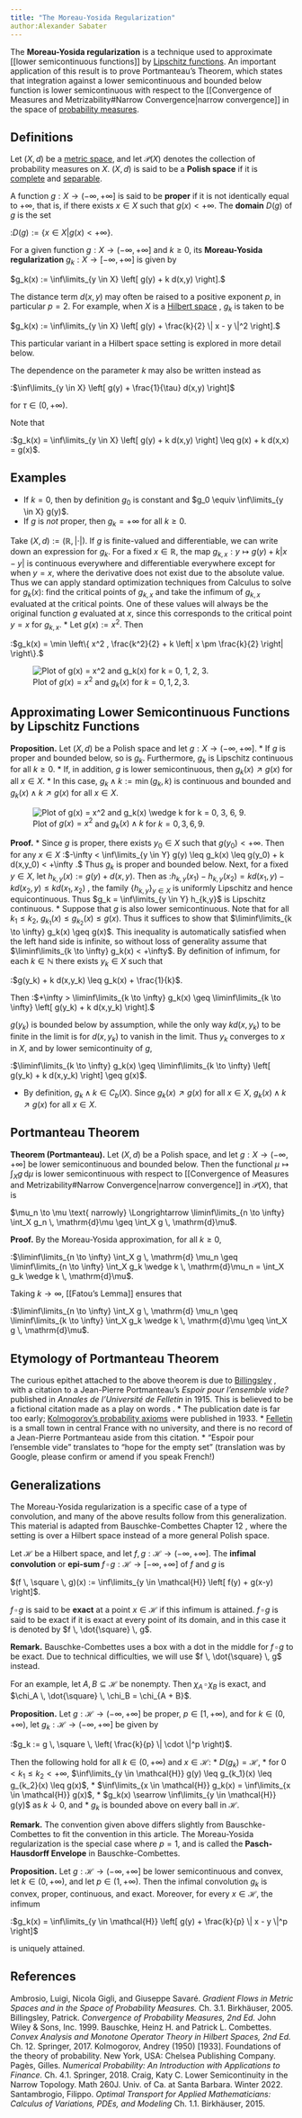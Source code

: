 ```yaml
---
title: "The Moreau-Yosida Regularization"
author:Alexander Sabater
---
```


The **Moreau-Yosida regularization** is a technique used to approximate \[\[lower semicontinuous functions\]\] by [Lipschitz functions](https://en.wikipedia.org/wiki/Lipschitz_continuity). An important application of this result is to prove Portmanteau's Theorem, which states that integration against a lower semicontinuous and bounded below function is lower semicontinuous with respect to the \[\[Convergence of Measures and Metrizability#Narrow Convergence\|narrow convergence\]\] in the space of [probability measures](https://en.wikipedia.org/wiki/Probability_measure).

## Definitions

Let $(X,d)$ be a [metric space](https://en.wikipedia.org/wiki/Metric_space), and let $\mathcal{P}(X)$ denotes the collection of probability measures on $X$. $(X,d)$ is said to be a **Polish space** if it is [complete](https://en.wikipedia.org/wiki/Complete_metric_space) and [separable](https://en.wikipedia.org/wiki/Separable_space).

A function $g : X \to (-\infty,+\infty]$ is said to be **proper** <ref name="OT"/> if it is not identically equal to $+\infty$, that is, if there exists $x \in X$ such that $g(x) < +\infty$. The **domain** $D(g)$ of $g$ is the set

:$D(g) := \{ x \in X | g(x) < +\infty \}$.

For a given function $g : X \to (-\infty,+\infty]$ and $k \geq 0$, its **Moreau-Yosida regularization** <ref name="OT"/> $g_k : X \to [-\infty,+\infty]$ is given by

$g_k(x) := \inf\limits_{y \in X} \left[ g(y) + k d(x,y) \right].$

The distance term $d(x,y)$ may often be raised to a positive exponent $p$, in particular $p = 2$. For example, when $X$ is a [Hilbert space](https://en.wikipedia.org/wiki/Hilbert_space) <ref name="BC"/> <ref name="AGS"/>, $g_k$ is taken to be

$g_k(x) := \inf\limits_{y \in X} \left[ g(y) + \frac{k}{2} \| x - y \|^2 \right].$

This particular variant in a Hilbert space setting is explored in more detail below.

The dependence on the parameter $k$ may also be written instead as

:$\inf\limits_{y \in X} \left[ g(y) + \frac{1}{\tau} d(x,y) \right]$

for $\tau \in (0,+\infty)$.

Note that

:$g_k(x) = \inf\limits_{y \in X} \left[ g(y) + k d(x,y) \right] \leq g(x) + k d(x,x) = g(x)$.

## Examples

-   If $k = 0$, then by definition $g_0$ is constant and $g_0 \equiv \inf\limits_{y \in X} g(y)$.
-   If $g$ is *not* proper, then $g_k = +\infty$ for all $k \geq 0$.

Take $(X,d) := (\mathbb{R},|\cdot|)$. If $g$ is finite-valued and differentiable, we can write down an expression for $g_k$. For a fixed $x \in \mathbb{R}$, the map $g_{k,x} : y \mapsto g(y) + k|x - y|$ is continuous everywhere and differentiable everywhere except for when $y = x$, where the derivative does not exist due to the absolute value. Thus we can apply standard optimization techniques from Calculus to solve for $g_k(x)$: find the critical points of $g_{k,x}$ and take the infimum of $g_{k,x}$ evaluated at the critical points. One of these values will always be the original function $g$ evaluated at $x$, since this corresponds to the critical point $y = x$ for $g_{k,x}$. \* Let $g(x) := x^2$. Then

:$g_k(x) = \min \left\{ x^2 , \frac{k^2}{2} + k \left| x \pm \frac{k}{2} \right| \right\}.$

![Plot of $g(x) = x^2$ and $g_k(x)$ for $k = 0, 1, 2, 3$.](Ex%201.png)

## Approximating Lower Semicontinuous Functions by Lipschitz Functions

**Proposition.** <ref name="OT"/><ref name="S"/> Let $(X,d)$ be a Polish space and let $g : X \to (-\infty,+\infty]$. \* If $g$ is proper and bounded below, so is $g_k$. Furthermore, $g_k$ is Lipschitz continuous for all $k \geq 0$. \* If, in addition, $g$ is lower semicontinuous, then $g_k(x) \nearrow g(x)$ for all $x \in X$. \* In this case, $g_k \wedge k := \min(g_k,k)$ is continuous and bounded and $g_k(x) \wedge k \nearrow g(x)$ for all $x \in X$.

![Plot of $g(x) = x^2$ and $g_k(x) \wedge k$ for $k = 0, 3, 6, 9$.](Ex%202.png)

**Proof.** \* Since $g$ is proper, there exists $y_0 \in X$ such that $g(y_0) < +\infty$. Then for any $x \in X$ :$-\infty < \inf\limits_{y \in Y} g(y) \leq g_k(x) \leq g(y_0) + k d(x,y_0) < +\infty .$ Thus $g_k$ is proper and bounded below. Next, for a fixed $y \in X$, let $h_{k,y}(x) := g(y) + d(x,y)$. Then as :$h_{k,y}(x_1) - h_{k,y}(x_2) = k d(x_1,y) - k d(x_2,y) \leq k d(x_1,x_2)$ , the family $\{ h_{k,y} \}_{y \in X}$ is uniformly Lipschitz and hence equicontinuous. Thus $g_k = \inf\limits_{y \in Y} h_{k,y}$ is Lipschitz continuous. \* Suppose that $g$ is also lower semicontinuous. Note that for all $k_1 \leq k_2$, $g_{k_1}(x) \leq g_{k_2}(x) \leq g(x)$. Thus it suffices to show that $\liminf\limits_{k \to \infty} g_k(x) \geq g(x)$. This inequality is automatically satisfied when the left hand side is infinite, so without loss of generality assume that $\liminf\limits_{k \to \infty} g_k(x) < +\infty$. By definition of infimum, for each $k \in \mathbb{N}$ there exists $y_k \in X$ such that

:$g(y_k) + k d(x,y_k) \leq g_k(x) + \frac{1}{k}$.

Then :$+\infty > \liminf\limits_{k \to \infty} g_k(x) \geq \liminf\limits_{k \to \infty} \left[ g(y_k) + k d(x,y_k) \right].$

$g(y_k)$ is bounded below by assumption, while the only way $kd(x,y_k)$ to be finite in the limit is for $d(x,y_k)$ to vanish in the limit. Thus $y_k$ converges to $x$ in $X$, and by lower semicontinuity of $g$,

:$\liminf\limits_{k \to \infty} g_k(x) \geq \liminf\limits_{k \to \infty} \left[ g(y_k) + k d(x,y_k) \right] \geq g(x)$.

-   By definition, $g_k \wedge k \in C_b(X)$. Since $g_k(x) \nearrow g(x)$ for all $x \in X$, $g_k(x) \wedge k \nearrow g(x)$ for all $x \in X$.

## Portmanteau Theorem

**Theorem (Portmanteau).** <ref name="OT"/> <ref name="S"/> Let $(X,d)$ be a Polish space, and let $g : X \to (-\infty,+\infty]$ be lower semicontinuous and bounded below. Then the functional $\mu \mapsto \int_X g \, \mathrm{d}\mu$ is lower semicontinuous with respect to \[\[Convergence of Measures and Metrizability#Narrow Convergence\|narrow convergence\]\] in $\mathcal{P}(X)$, that is

$\mu_n \to \mu \text{ narrowly} \Longrightarrow \liminf\limits_{n \to \infty} \int_X g_n \, \mathrm{d}\mu \geq \int_X g \, \mathrm{d}\mu$.

**Proof.** By the Moreau-Yosida approximation, for all $k \geq 0$,

:$\liminf\limits_{n \to \infty} \int_X g \, \mathrm{d} \mu_n \geq \liminf\limits_{n \to \infty} \int_X g_k \wedge k \, \mathrm{d}\mu_n  = \int_X g_k \wedge k \, \mathrm{d}\mu$.

Taking $k \to \infty$, \[\[Fatou's Lemma\]\] ensures that

:$\liminf\limits_{n \to \infty} \int_X g \, \mathrm{d} \mu_n \geq \liminf\limits_{k \to \infty} \int_X g_k \wedge k \, \mathrm{d}\mu \geq \int_X g \, \mathrm{d}\mu$.

## Etymology of Portmanteau Theorem

The curious epithet attached to the above theorem is due to [Billingsley](https://en.wikipedia.org/wiki/Patrick_Billingsley) <ref name="Billingsley"/>, with a citation to a Jean-Pierre Portmanteau's *Espoir pour l'ensemble vide?* published in *Annales de l'Université de Felletin* in 1915. This is believed to be a fictional citation made as a play on words <ref name="Pages"/>. \* The publication date is far too early; [Kolmogorov's probability axioms](https://en.wikipedia.org/wiki/Probability_axioms) were published in 1933. <ref name="Kolmogorov"/> \* [Felletin](https://en.wikipedia.org/wiki/Felletin) is a small town in central France with no university, and there is no record of a Jean-Pierre Portmanteau aside from this citation. \* "Espoir pour l'ensemble vide" translates to "hope for the empty set" (translation was by Google, please confirm or amend if you speak French!)

## Generalizations

The Moreau-Yosida regularization is a specific case of a type of convolution, and many of the above results follow from this generalization. This material is adapted from Bauschke-Combettes Chapter 12 <ref name="BC"/>, where the setting is over a Hilbert space instead of a more general Polish space.

Let $\mathcal{H}$ be a Hilbert space, and let $f , g : \mathcal{H} \to (-\infty,+\infty]$. The **infimal convolution** or **epi-sum** $f \, \square \, g : \mathcal{H} \to [-\infty,+\infty]$ of $f$ and $g$ is

$(f \, \square \, g)(x) := \inf\limits_{y \in \mathcal{H}} \left[ f(y) + g(x-y) \right]$.

$f \, \square \, g$ is said to be **exact** at a point $x \in \mathcal{H}$ if this infimum is attained. $f \, \square \, g$ is said to be exact if it is exact at every point of its domain, and in this case it is denoted by $f \, \dot{\square} \, g$.

**Remark.** Bauschke-Combettes uses a box with a dot in the middle for $f \, \square \, g$ to be exact. Due to technical difficulties, we will use $f \, \dot{\square} \, g$ instead.

For an example, let $A, B \subseteq \mathcal{H}$ be nonempty. Then $\chi_A \, \square \, \chi_B$ is exact, and $\chi_A \, \dot{\square} \, \chi_B = \chi_{A + B}$.

**Proposition.** Let $g : \mathcal{H} \to (-\infty,+\infty]$ be proper, $p \in [1,+\infty)$, and for $k \in (0,+\infty)$, let $g_k : \mathcal{H} \to (-\infty,+\infty]$ be given by

:$g_k := g \, \square \, \left( \frac{k}{p} \| \cdot \|^p \right)$.

Then the following hold for all $k \in (0,+\infty)$ and $x \in \mathcal{H}$: \* $D(g_k) = \mathcal{H}$, \* for $0 < k_1 \leq k_2 < +\infty$, $\inf\limits_{y \in \mathcal{H}} g(y) \leq g_{k_1}(x) \leq g_{k_2}(x) \leq g(x)$, \* $\inf\limits_{x \in \mathcal{H}} g_k(x) = \inf\limits_{x \in \mathcal{H}} g(x)$, \* $g_k(x) \searrow \inf\limits_{y \in \mathcal{H}} g(y)$ as $k \downarrow 0$, and \* $g_k$ is bounded above on every ball in $\mathcal{H}$.

**Remark.** The convention given above differs slightly from Bauschke-Combettes to fit the convention in this article. The Moreau-Yosida regularization is the special case where $p = 1$, and is called the **Pasch-Hausdorff Envelope** in Bauschke-Combettes.

**Proposition.** Let $g : \mathcal{H} \to (-\infty,+\infty]$ be lower semicontinuous and convex, let $k \in (0,+\infty)$, and let $p \in (1,+\infty)$. Then the infimal convolution $g_k$ is convex, proper, continuous, and exact. Moreover, for every $x \in \mathcal{H}$, the infimum

:$g_k(x) = \inf\limits_{y \in \mathcal{H}} \left[ g(y) + \frac{k}{p} \| x - y \|^p \right]$

is uniquely attained.

## References

` <ref name="AGS">`{=html}Ambrosio, Luigi, Nicola Gigli, and Giuseppe Savaré. *Gradient Flows in Metric Spaces and in the Space of Probability Measures.* Ch. 3.1. Birkhäuser, 2005.</ref> <ref name="Billingsley">Billingsley, Patrick. *Convergence of Probability Measures, 2nd Ed.* John Wiley & Sons, Inc. 1999. </ref> <ref name="BC">Bauschke, Heinz H. and Patrick L. Combettes. *Convex Analysis and Monotone Operator Theory in Hilbert Spaces, 2nd Ed.* Ch. 12. Springer, 2017.</ref> <ref name="Kolmogorov">Kolmogorov, Andrey (1950) \[1933\]. Foundations of the theory of probability. New York, USA: Chelsea Publishing Company.</ref> <ref name="Pages">Pagès, Gilles. *Numerical Probability: An Introduction with Applications to Finance.* Ch. 4.1. Springer, 2018.</ref> <ref name="OT">Craig, Katy C. Lower Semicontinuity in the Narrow Topology. Math 260J. Univ. of Ca. at Santa Barbara. Winter 2022.</ref> <ref name="S">Santambrogio, Filippo. *Optimal Transport for Applied Mathematicians: Calculus of Variations, PDEs, and Modeling* Ch. 1.1. Birkhäuser, 2015.</ref>
